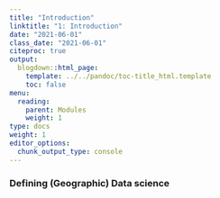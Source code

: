 ```yaml
---
title: "Introduction"
linktitle: "1: Introduction"
date: "2021-06-01"
class_date: "2021-06-01"
citeproc: true
output:
  blogdown::html_page:
    template: ../../pandoc/toc-title_html.template
    toc: false
menu:
  reading:
    parent: Modules
    weight: 1
type: docs
weight: 1
editor_options:
  chunk_output_type: console
---
```



### Defining (Geographic) Data science
